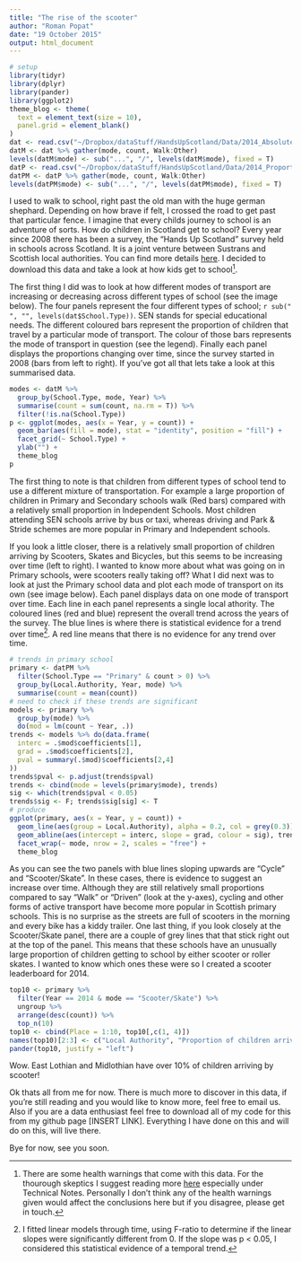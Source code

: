 ```yaml
---
title: "The rise of the scooter"
author: "Roman Popat"
date: "19 October 2015"
output: html_document
---
```


```r
# setup
library(tidyr)
library(dplyr)
library(pander)
library(ggplot2)
theme_blog <- theme(
  text = element_text(size = 10),
  panel.grid = element_blank()
)
dat <- read.csv("~/Dropbox/dataStuff/HandsUpScotland/Data/2014_Absolute_Cleaned.csv")
datM <- dat %>% gather(mode, count, Walk:Other)
levels(datM$mode) <- sub("...", "/", levels(datM$mode), fixed = T)
datP <- read.csv("~/Dropbox/dataStuff/HandsUpScotland/Data/2014_Proportions_Cleaned.csv")
datPM <- datP %>% gather(mode, count, Walk:Other)
levels(datPM$mode) <- sub("...", "/", levels(datPM$mode), fixed = T)
```

I used to walk to school, right past the old man with the huge german shephard. Depending on how brave if felt, I crossed the road to get past that particular fence. I imagine that every childs journey to school is an adventure of sorts. How do children in Scotland get to school? Every year since 2008 there has been a survey, the "Hands Up Scotland" survey held in schools across Scotland. It is a joint venture between Sustrans and Scottish local authorities. You can find more details [here](http://www.sustrans.org.uk/scotland/what-we-do/schools-and-universities/hands-scotland). I decided to download this data and take a look at how kids get to school[^1].

The first thing I did was to look at how different modes of transport are increasing or decreasing across different types of school (see the image below). The four panels represent the four different types of school; `r sub(" ", "", levels(dat$School.Type))`. SEN stands for special educational needs. The different coloured bars represent the proportion of children that travel by a particular mode of transport. The colour of those bars represents the mode of transport in question (see the legend). Finally each panel displays the proportions changing over time, since the survey started in 2008 (bars from left to right). If you've got all that lets take a look at this summarised data.

```r
modes <- datM %>% 
  group_by(School.Type, mode, Year) %>% 
  summarise(count = sum(count, na.rm = T)) %>%
  filter(!is.na(School.Type))
p <- ggplot(modes, aes(x = Year, y = count)) + 
  geom_bar(aes(fill = mode), stat = "identity", position = "fill") +
  facet_grid(~ School.Type) +
  ylab("") +
  theme_blog
p
```

The first thing to note is that children from different types of school tend to use a different mixture of transportation. For example a large proportion of children in Primary and Secondary schools walk (Red bars) compared with a relatively small proportion in Independent Schools. Most children attending SEN schools arrive by bus or taxi, whereas driving and Park & Stride schemes are more popular in Primary and Independent schools.

If you look a little closer, there is a relatively small proportion of children arriving by Scooters, Skates and Bicycles, but this seems to be increasing over time (left to right). I wanted to know more about what was going on in Primary schools, were scooters really taking off? What I did next was to look at just the Primary school data and plot each mode of transport on its own (see image below). Each panel displays data on one mode of transport over time. Each line in each panel represents a single local athority. The coloured lines (red and blue) represent the overall trend across the years of the survey. The blue lines is where there is statistical evidence for a trend over time[^2]. A red line means that there is no evidence for any trend over time.

```r
# trends in primary school 
primary <- datPM %>%
  filter(School.Type == "Primary" & count > 0) %>%
  group_by(Local.Authority, Year, mode) %>%
  summarise(count = mean(count))
# need to check if these trends are significant
models <- primary %>% 
  group_by(mode) %>%
  do(mod = lm(count ~ Year, .))
trends <- models %>% do(data.frame(
  interc = .$mod$coefficients[1],
  grad = .$mod$coefficients[2],
  pval = summary(.$mod)$coefficients[2,4]
))
trends$pval <- p.adjust(trends$pval)
trends <- cbind(mode = levels(primary$mode), trends)
sig <- which(trends$pval < 0.05)
trends$sig <- F; trends$sig[sig] <- T
# produce
ggplot(primary, aes(x = Year, y = count)) +
  geom_line(aes(group = Local.Authority), alpha = 0.2, col = grey(0.3)) +
  geom_abline(aes(intercept = interc, slope = grad, colour = sig), trends, size = I(2)) +
  facet_wrap(~ mode, nrow = 2, scales = "free") +
  theme_blog
```

As you can see the two panels with blue lines sloping upwards are "Cycle" and "Scooter/Skate". In these cases, there is evidence to suggest an increase over time. Although they are still relatively small proportions compared to say "Walk" or "Driven" (look at the y-axes), cycling and other forms of active transport have become more popular in Scottish primary schools. This is no surprise as the streets are full of scooters in the morning and every bike has a kiddy trailer. One last thing, if you look closely at the Scooter/Skate panel, there are a couple of grey lines that that stick right out at the top of the panel. This means that these schools have an unusually large proportion of children getting to school by either scooter or roller skates. I wanted to know which ones these were so I created a scooter leaderboard for 2014.

```r
top10 <- primary %>% 
  filter(Year == 2014 & mode == "Scooter/Skate") %>%
  ungroup %>%
  arrange(desc(count)) %>%
  top_n(10)
top10 <- cbind(Place = 1:10, top10[,c(1, 4)])
names(top10)[2:3] <- c("Local Authority", "Proportion of children arriving by Scooter/Skates")
pander(top10, justify = "left")
```

Wow. East Lothian and Midlothian have over 10% of children arriving by scooter!

Ok thats all from me for now. There is much more to discover in this data, if you're still reading and you would like to know more, feel free to email us. Also if you are a data enthusiast feel free to download all of my code for this from my github page [INSERT LINK]. Everything I have done on this and will do on this, will live there.

Bye for now, see you soon.

[^1]: There are some health warnings that come with this data. For the thourough skeptics I suggest reading more [here](http://www.sustrans.org.uk/sites/default/files/images/files/scotland/Hands%20Up%20Scotland%20Survey/Hands%20Up%20Scotland%202014_National%20Results%20Summary%20EMBARGOED%20UNTIL%2029.05.15.pdf) especially under Technical Notes. Personally I don't think any of the health warnings given would affect the conclusions here but if you disagree, please get in touch.

[^2]: I fitted linear models through time, using F-ratio to determine if the linear slopes were significantly different from 0. If the slope was p < 0.05, I considered this statistical evidence of a temporal trend.
